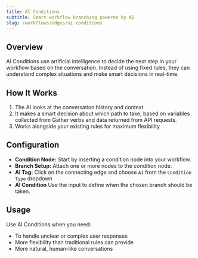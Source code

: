 ```yaml
---
title: AI Conditions
subtitle: Smart workflow branching powered by AI
slug: /workflows/edges/ai-conditions
---
```


## Overview

AI Conditions use artificial intelligence to decide the next step in your workflow based on the conversation. Instead of using fixed rules, they can understand complex situations and make smart decisions in real-time.

## How It Works

1. The AI looks at the conversation history and context
2. It makes a smart decision about which path to take, based on variables collected from Gather verbs and data returned from API requests.
3. Works alongside your existing rules for maximum flexibility


## Configuration
- **Condition Node:** Start by inserting a condition node into your workflow.
- **Branch Setup:** Attach one or more nodes to the condition node.
- **AI Tag:** Click on the connecting edge and choose `AI` from the `Condition Type` dropdown
- **AI Condition** Use the input to define when the chosen branch should be taken.

## Usage

Use AI Conditions when you need:
- To handle unclear or complex user responses
- More flexibility than traditional rules can provide
- More natural, human-like conversations
